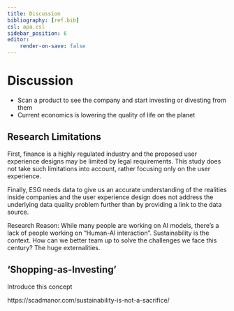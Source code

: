 ```yaml
---
title: Discussion
bibliography: [ref.bib]
csl: apa.csl
sidebar_position: 6
editor:
    render-on-save: false
---
```


# Discussion

- Scan a product to see the company and start investing or divesting from them
- Current economics is lowering the quality of life on the planet

## Research Limitations
First, finance is a highly regulated industry and the proposed user experience designs may be limited by legal requirements. This study does not take such limitations into account, rather focusing only on the user experience.

Finally, ESG needs data to give us an accurate understanding of the realities inside companies and the user experience design does not address the underlying data quality problem further than by providing a link to the data source.


Research Reason: While many people are working on AI models, there’s a lack of people working on “Human-AI interaction”. Sustainability is the context.  How can we better team up to solve the challenges we face this century? The huge externalities.

## 'Shopping-as-Investing'

Introduce this concept

https://scadmanor.com/sustainability-is-not-a-sacrifice/